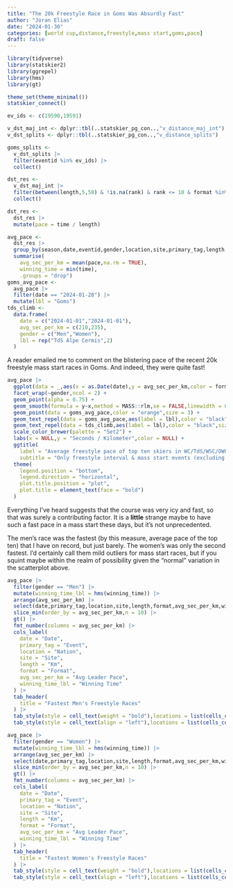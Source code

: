 ```yaml
---
title: "The 20k Freestyle Race in Goms Was Absurdly Fast"
author: "Joran Elias"
date: "2024-01-30"
categories: [world cup,distance,freestyle,mass start,goms,pace]
draft: false
---
```


```r
library(tidyverse)
library(statskier2)
library(ggrepel)
library(hms)
library(gt)

theme_set(theme_minimal())
statskier_connect()
```

```r
ev_ids <- c(19590,19591)

v_dst_maj_int <- dplyr::tbl(..statskier_pg_con..,"v_distance_maj_int")
v_dst_splits <- dplyr::tbl(..statskier_pg_con..,"v_distance_splits")

goms_splits <- 
  v_dst_splits |> 
  filter(eventid %in% ev_ids) |> 
  collect()

dst_res <- 
  v_dst_maj_int |> 
  filter(between(length,5,50) & !is.na(rank) & rank <= 10 & format %in% c("Interval","Mass") & tech == "F") |> 
  collect()
```

```r
dst_res <- 
  dst_res |> 
  mutate(pace = time / length)

avg_pace <- 
  dst_res |> 
  group_by(season,date,eventid,gender,location,site,primary_tag,length,format) |> 
  summarise(
    avg_sec_per_km = mean(pace,na.rm = TRUE),
    winning_time = min(time),
    .groups = "drop")
goms_avg_pace <- 
  avg_pace |> 
  filter(date == "2024-01-28") |> 
  mutate(lbl = "Goms")
tds_climb <- 
  data.frame(
    date = c("2024-01-01","2024-01-01"),
    avg_sec_per_km = c(210,235),
    gender = c("Men","Women"),
    lbl = rep("TdS Alpe Cermis",2)
  )
```

A reader emailed me to comment on the blistering pace of the recent 20k freestyle 
mass start races in Goms. And indeed, they were quite fast!

```r
avg_pace |> 
  ggplot(data = _,aes(x = as.Date(date),y = avg_sec_per_km,color = format)) + 
  facet_wrap(~gender,ncol = 2) +
  geom_point(alpha = 0.75) + 
  geom_smooth(formula = y~x,method = MASS::rlm,se = FALSE,linewidth = 0.8) +
  geom_point(data = goms_avg_pace,color = "orange",size = 3) + 
  geom_text_repel(data = goms_avg_pace,aes(label = lbl),color = "black",nudge_y = -15,size = 3) +
  geom_text_repel(data = tds_climb,aes(label = lbl),color = "black",size = 3) +
  scale_color_brewer(palette = "Set2") +
  labs(x = NULL,y = "Seconds / Kilometer",color = NULL) + 
  ggtitle(
    label = "Average freestyle pace of top ten skiers in WC/TdS/WSC/OWG events",
    subtitle = "Only freestyle interval & mass start events (excluding skiathlons) between 5-50km") +
  theme(
    legend.position = "bottom",
    legend.direction = "horizontal",
    plot.title.position = "plot",
    plot.title = element_text(face = "bold")
  )
```

Everything I've heard suggests that the course was very icy and fast, so that was
surely a contributing factor. It is a **little** strange maybe to have such a fast
pace in a mass start these days, but it's not unprecedented.

The men's race was the fastest (by this measure, average pace of the top ten) that
I have on record, but just barely. The women's was only the second fastest. I'd
certainly call them mild outliers for mass start races, but if you squint maybe 
within the realm of possibility given the "normal" variation in the scatterplot
above.

```r
avg_pace |> 
  filter(gender == "Men") |> 
  mutate(winning_time_lbl = hms(winning_time)) |> 
  arrange(avg_sec_per_km) |> 
  select(date,primary_tag,location,site,length,format,avg_sec_per_km,winning_time_lbl) |> 
  slice_min(order_by = avg_sec_per_km,n = 10) |> 
  gt() |> 
  fmt_number(columns = avg_sec_per_km) |> 
  cols_label(
    date = "Date",
    primary_tag = "Event",
    location = "Nation",
    site = "Site",
    length = "Km",
    format = "Format",
    avg_sec_per_km = "Avg Leader Pace",
    winning_time_lbl = "Winning Time"
  ) |> 
  tab_header(
    title = "Fastest Men's Freestyle Races"
  ) |> 
  tab_style(style = cell_text(weight = "bold"),locations = list(cells_column_labels(),cells_title())) |> 
  tab_style(style = cell_text(align = "left"),locations = list(cells_column_labels(columns = 1),cells_title()))
```

```r
avg_pace |> 
  filter(gender == "Women") |> 
  mutate(winning_time_lbl = hms(winning_time)) |> 
  arrange(avg_sec_per_km) |> 
  select(date,primary_tag,location,site,length,format,avg_sec_per_km,winning_time_lbl) |> 
  slice_min(order_by = avg_sec_per_km,n = 10) |> 
  gt() |> 
  fmt_number(columns = avg_sec_per_km) |> 
  cols_label(
    date = "Date",
    primary_tag = "Event",
    location = "Nation",
    site = "Site",
    length = "Km",
    format = "Format",
    avg_sec_per_km = "Avg Leader Pace",
    winning_time_lbl = "Winning Time"
  ) |> 
  tab_header(
    title = "Fastest Women's Freestyle Races"
  ) |> 
  tab_style(style = cell_text(weight = "bold"),locations = list(cells_column_labels(),cells_title())) |> 
  tab_style(style = cell_text(align = "left"),locations = list(cells_column_labels(columns = 1),cells_title()))
```